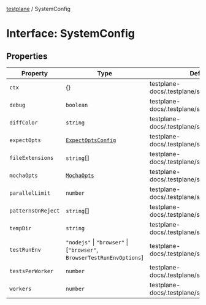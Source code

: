 [testplane](../README.mdx) / SystemConfig

# Interface: SystemConfig

## Properties

| Property | Type | Defined in |
| ------ | ------ | ------ |
| `ctx` | \{\} | testplane-docs/.testplane/src/config/types.ts:68 |
| `debug` | `boolean` | testplane-docs/.testplane/src/config/types.ts:65 |
| `diffColor` | `string` | testplane-docs/.testplane/src/config/types.ts:72 |
| `expectOpts` | [`ExpectOptsConfig`](ExpectOptsConfig.mdx) | testplane-docs/.testplane/src/config/types.ts:67 |
| `fileExtensions` | `string`[] | testplane-docs/.testplane/src/config/types.ts:75 |
| `mochaOpts` | [`MochaOpts`](MochaOpts.mdx) | testplane-docs/.testplane/src/config/types.ts:66 |
| `parallelLimit` | `number` | testplane-docs/.testplane/src/config/types.ts:74 |
| `patternsOnReject` | `string`[] | testplane-docs/.testplane/src/config/types.ts:69 |
| `tempDir` | `string` | testplane-docs/.testplane/src/config/types.ts:73 |
| `testRunEnv` | `"nodejs"` \| `"browser"` \| [`"browser"`, `BrowserTestRunEnvOptions`] | testplane-docs/.testplane/src/config/types.ts:76 |
| `testsPerWorker` | `number` | testplane-docs/.testplane/src/config/types.ts:71 |
| `workers` | `number` | testplane-docs/.testplane/src/config/types.ts:70 |
